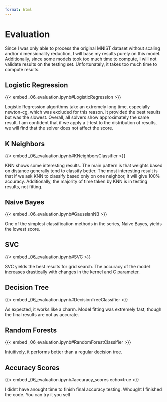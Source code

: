 ```yaml
---
format: html
---
```

# Evaluation

::: {.notes}
Since I was only able to process the original MNIST dataset without scaling and/or dimensionality reduction, I will base my results purely on this model. Additionally, since some models took too much time to compute, I will not validate results on the testing set. Unfortunately, it takes too much time to compute results.
:::

## Logistic Regression

{{< embed _06_evaluation.ipynb#LogisticRegression >}}

::: {.notes}
Logistic Regression algorithms take an extremely long time, especially newton-cg, which was excluded for this reason. It provided the best results but was the slowest. Overall, all solvers show approximately the same result. I am confident that if we apply a t-test to the distribution of results, we will find that the solver does not affect the score.
:::

## K Neighbors

{{< embed _06_evaluation.ipynb#KNeighborsClassifier >}}

::: {.notes}
KNN shows some interesting results. The main pattern is that weights based on distance generally tend to classify better. The most interesting result is that if we ask KNN to classify based only on one neighbor, it will give 100% accuracy. Additionally, the majority of time taken by KNN is in testing results, not fitting.
:::

## Naive Bayes

{{< embed _06_evaluation.ipynb#GaussianNB >}}

::: {.notes}
One of the simplest classification methods in the series, Naive Bayes, yields the lowest score.
:::

## SVC

{{< embed _06_evaluation.ipynb#SVC >}}

::: {.notes}
SVC yields the best results for grid search. The accuracy of the model increases drastically with changes in the kernel and C parameter.
:::

## Decision Tree

{{< embed _06_evaluation.ipynb#DecisionTreeClassifier >}}

::: {.notes}
As expected, it works like a charm. Model fitting was extremely fast, though the final results are not as accurate.
:::

## Random Forests

{{< embed _06_evaluation.ipynb#RandomForestClassifier >}}

::: {.notes}
Intuitively, it performs better than a regular decision tree.
:::

## Accuracy Scores

{{< embed _06_evaluation.ipynb#accuracy_scores echo=true >}}

::: {.notes}
I didnt have anought time to finish final accuracy testing. Whought I finished the code. You can try it you self
:::

